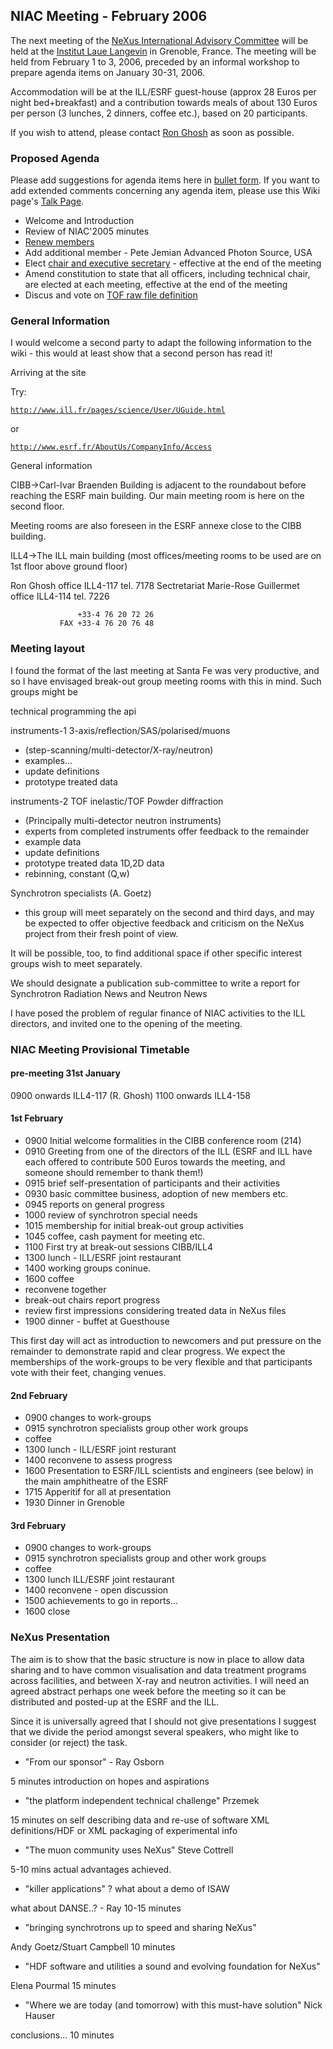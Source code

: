 ==NIAC Meeting - February 2006==
The next meeting of the  [[NIAC | NeXus International Advisory Committee]] will be held at the [http://www.ill.fr Institut Laue Langevin] in Grenoble, France. The meeting will be held from February 1 to 3, 2006, preceded by an informal workshop to prepare agenda items on January 30-31, 2006.

Accommodation will be at the ILL/ESRF guest-house (approx 28 Euros per night bed+breakfast)  and a contribution towards meals of about 130 Euros per person (3 lunches, 2 dinners, coffee etc.), based on 20 participants.

If you wish to attend, please contact [mailto:ghosh@ill.fr Ron Ghosh] as soon as possible.

===Proposed Agenda===
Please add suggestions for agenda items here in [[Help:Editing#Lists | bullet form]].  If you want to add extended comments concerning any agenda item, please use this Wiki page's [[Talk:NIAC_Meetings | Talk Page]].
* Welcome and Introduction
* Review of NIAC'2005 minutes
* [[Membership Dates|Renew members]]
* Add additional member - Pete Jemian Advanced Photon Source, USA
* Elect [[Nominees for officers|chair and executive secretary]] - effective at the end of the meeting
* Amend constitution to state that all officers, including technical chair, are elected at each meeting, effective at the end of the meeting
* Discus and vote on [[TOFRaw|TOF raw file definition]]

===General Information===
I would welcome a second party to adapt the following
information to the wiki - this would at least show that
a second person has read it!


Arriving at the site

Try:
 http://www.ill.fr/pages/science/User/UGuide.html
or
 http://www.esrf.fr/AboutUs/CompanyInfo/Access

General information

CIBB->Carl-Ivar Braenden Building is adjacent to
the roundabout before reaching the ESRF main
building. Our main meeting room is here on the second floor.

Meeting rooms are also foreseen in the ESRF annexe close to
the CIBB building.


ILL4->The ILL main building
(most offices/meeting rooms to be used are on 1st floor
above ground floor)


Ron Ghosh		office ILL4-117 tel. 7178
Sectretariat
Marie-Rose Guillermet 	office ILL4-114 tel. 7226
				+33-4 76 20 72 26
			FAX	+33-4 76 20 76 48

===Meeting layout===

I found the format of the last meeting at Santa Fe was very
productive, and so I have envisaged break-out group meeting
rooms with this in mind.  Such groups might be

technical         programming the api

instruments-1     3-axis/reflection/SAS/polarised/muons 
* (step-scanning/multi-detector/X-ray/neutron)
* examples...
* update definitions
* prototype treated data

instruments-2     TOF inelastic/TOF Powder diffraction
* (Principally multi-detector neutron instruments)
* experts from completed instruments offer feedback to the remainder
* example data
* update definitions
* prototype treated data 1D,2D data
* rebinning, constant (Q,w)

Synchrotron specialists (A. Goetz)
* this group will meet separately on the second and third days, and may be expected to offer objective feedback         and criticism on the NeXus project from their fresh point of view.

It will be possible, too, to find additional space if other specific interest groups wish to meet separately.

We should designate a publication sub-committee to write a report for Synchrotron Radiation News and Neutron News 

I have posed the problem of regular finance of NIAC activities to the ILL directors, and invited one to the opening of
the meeting.

===NIAC Meeting Provisional Timetable===

====pre-meeting 31st January====


0900 onwards ILL4-117 (R. Ghosh)
1100 onwards ILL4-158

====1st February====
* 0900 	Initial welcome formalities in the CIBB conference room (214)
* 0910	Greeting from one of the directors of the ILL (ESRF and ILL have each offered to contribute 500 Euros towards the meeting, and someone should remember to thank them!)
* 0915	brief self-presentation of participants and their activities
* 0930    basic committee business, adoption of new members etc.
* 0945    reports on general progress
* 1000    review of synchrotron special needs
* 1015    membership for initial break-out group activities
* 1045    coffee, cash payment for meeting etc.
* 1100    First try at break-out sessions CIBB/ILL4
* 1300    lunch - ILL/ESRF joint restaurant
* 1400    working groups coninue.
* 1600    coffee
*         reconvene together
*         break-out chairs report progress
*         review first impressions considering treated data in NeXus files
* 1900    dinner - buffet at Guesthouse

This first day will act as introduction to newcomers and put pressure on the remainder to demonstrate rapid and clear progress. We expect the memberships of the work-groups to be very flexible and that participants vote with their feet, changing venues.

====2nd February====
* 0900   changes to work-groups
* 0915   synchrotron specialists group other work groups
* coffee
* 1300   lunch - ILL/ESRF joint resturant
* 1400   reconvene to assess progress
* 1600   Presentation to ESRF/ILL scientists and engineers (see below) in the main amphitheatre of the ESRF
* 1715   Apperitif for all at presentation
* 1930   Dinner in Grenoble

====3rd February====
* 0900   changes to work-groups
* 0915   synchrotron specialists group and other work groups
* coffee
* 1300   lunch ILL/ESRF joint restaurant
* 1400   reconvene - open discussion
* 1500   achievements to go in reports...
* 1600   close

===NeXus Presentation===

The aim is to show that the basic structure is now in place to allow data sharing and to have common visualisation and
data treatment programs across facilities, and between X-ray and neutron activities. I will need an agreed abstract perhaps one week before the meeting so it can be distributed and posted-up at the ESRF and the ILL.

Since it is universally agreed that I should not give presentations I suggest that we divide the period amongst several speakers, who might like to consider (or reject) the task.

* "From our sponsor" - Ray Osborn
5 minutes introduction on hopes and aspirations

* "the platform independent technical challenge" Przemek
15 minutes on self describing data and re-use of software XML definitions/HDF or XML packaging of experimental info

* "The muon community uses NeXus" Steve Cottrell
5-10 mins actual advantages achieved.

* "killer applications" ? what about a demo of ISAW
what about DANSE..? - Ray
10-15 minutes

* "bringing synchrotrons up to speed and sharing NeXus" 
Andy Goetz/Stuart Campbell
10 minutes

* "HDF software and utilities a sound and evolving foundation for NeXus"
Elena Pourmal
15 minutes

* "Where we are today (and tomorrow) with this must-have solution" Nick Hauser
conclusions...
10 minutes